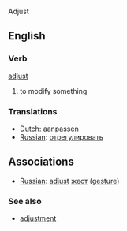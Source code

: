 Adjust 

==English==
===Verb===
[[adjust]]

# to modify something

===Translations===
*[[Dutch]]: [[aanpassen]]
*[[Russian]]: [[отрегулировать]]

==Associations==
*[[Russian]]: [[adjust]] [[жест]] ([[gesture]])

===See also===
*[[adjustment]]